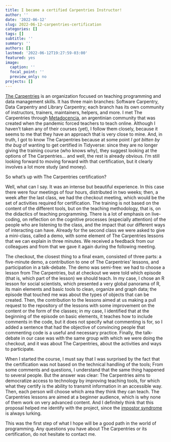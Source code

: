 ```yaml
---
title: I became a certified Carpentries Instructor!
author: ''
date: '2022-06-12'
slug: 2022-06-12-carpentries-certification
categories: []
tags: []
subtitle: ''
summary: ''
authors: []
lastmod: '2022-06-12T19:27:59-03:00'
featured: yes
image:
  caption: ''
  focal_point: ''
  preview_only: no
projects: []
---
```


[The Carpentries](https://carpentries.org/) is an organization focused on teaching programming and data management skills. It has three main branches: Software Carpentry, Data Carpentry and Library Carpentry; each branch has its own community of instructors, trainers, maintainers, helpers, and more. I met The Carpentries through [Metadocencia](https://www.metadocencia.org/), an argentinian community that was created when the pandemic forced teachers to teach online. Although I haven't taken any of their courses (yet), I follow them closely, because it seems to me that they have an approach that is very close to mine. And, in truth, I got to know The Carpentries because at some point *I got bitten by the bug* of wanting to get certified in Tidyverse: since they are no longer giving the training course (who knows why), they suggest looking at the options of The Carpentries… and well, the rest is already obvious. I'm still looking forward to moving forward with that certification, but it clearly involves a lot more study (and money).

So what's up with The Carpentries certification?

Well, what can I say. It was an intense but beautiful experience. In this case there were four meetings of four hours, distributed in two weeks; then, a week after the last class, we had the checkout meeting, which would be the set of activities required for certification. The training is not based on the content of the different tools, but on the teaching methodology, that is, on the didactics of teaching programming. There is a lot of emphasis on live-coding, on reflection on the cognitive processes (especially attention) of the people who are listening to the class, and the impact that our different ways of interacting can have. Already for the second class we were asked to give a mini-class, called a demo, with some element of The Carpentries lessons that we can explain in three minutes. We received a feedback from our colleagues and from that we gave it again during the following meeting.

The checkout, the closest thing to a final exam, consisted of three parts: a five-minute demo, a contribution to one of The Carpentries' lessons, and participation in a talk-debate. The demo was semi-free: we had to choose a lesson from The Carpentries, but at checkout we were told which episode (that is, which part of the lesson) we should teach. In my case, I chose an R lesson for social scientists, which presented a very global panorama of R, its main elements and basic tools to clean, organize and graph data; the episode that touched me was about the types of objects that can be created. Then, the contribution to the lessons aimed at us making a pull request to the repository of the lessons with some improvement on the content or the form of the classes; in my case, I identified that at the beginning of the episode on basic elements, it teaches how to include comments in the code, but it does not specify what commenting is for, so I added a sentence that had the objective of convincing people that commenting code is a useful and necessary practice. Finally, the talk-debate in our case was with the same group with which we were doing the checkout, and it was about The Carpentries, about the activities and ways to participate.

When I started the course, I must say that I was surprised by the fact that the certification was not based on the technical handling of the tools; From some comments and questions, I understand that the same thing happened to several people. But the answer was clear: The Carpentries aims to democratize access to technology by improving teaching tools, for which what they certify is the ability to transmit information in an accessible way. Then, each person will choose which area they think they can teach. The Carpentries lessons are aimed at a beginner audience, which is why none of them work on very advanced content. And I definitely think that this proposal helped me identify with the project, since the [impostor syndrome](https://en.wikipedia.org/wiki/Impostor_syndrome) is always lurking.

This was the first step of what I hope will be a good path in the world of programming. Any questions you have about The Carpentries or its certification, do not hesitate to contact me.